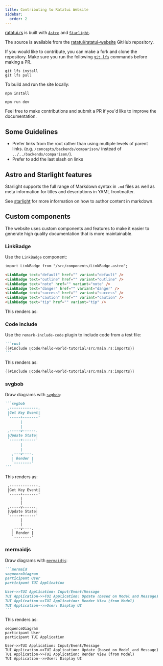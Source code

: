 ```yaml
---
title: Contributing to Ratatui Website
sidebar:
  order: 2
---
```


[ratatui.rs](https://ratatui.rs) is built with [`Astro`](https://astro.build/) and
[`Starlight`](https://starlight.astro.build).

The source is available from the
[ratatui/ratatui-website](https://github.com/ratatui/ratatui-website) GitHub repository.

If you would like to contribute, you can make a fork and clone the repository. Make sure you run the
following [`git lfs`] commands before making a PR.

```shell title="install git lfs"
git lfs install
git lfs pull
```

[`git lfs`]: ../git-guide/

To build and run the site locally:

```shell title="install necessary packages"
npm install
```

```shell title="run site"
npm run dev
```

Feel free to make contributions and submit a PR if you'd like to improve the documentation.

## Some Guidelines

- Prefer links from the root rather than using multiple levels of parent links. (e.g.
  `/concepts/backends/comparison/` instead of `../../backends/comparison/`).
- Prefer to add the last slash on links

## Astro and Starlight features

Starlight supports the full range of Markdown syntax in `.md` files as well as meta information for
titles and descriptions in YAML frontmatter.

See [starlight] for more information on how to author content in markdown.

[starlight]: https://starlight.astro.build/guides/authoring-content/

## Custom components

The website uses custom components and features to make it easier to generate high quality
documentation that is more maintainable.

### LinkBadge

Use the `LinkBadge` component:

```markdown
import LinkBadge from "/src/components/LinkBadge.astro";

<LinkBadge text="default" href="" variant="default" />
<LinkBadge text="outline" href="" variant="outline" />
<LinkBadge text="note" href="" variant="note" />
<LinkBadge text="danger" href="" variant="danger" />
<LinkBadge text="success" href="" variant="success" />
<LinkBadge text="caution" href="" variant="caution" />
<LinkBadge text="tip" href="" variant="tip" />
```

This renders as:


<LinkBadge text="default" href="" variant="default" />
<LinkBadge text="outline" href="" variant="outline" />
<LinkBadge text="note" href="" variant="note" />
<LinkBadge text="danger" href="" variant="danger" />
<LinkBadge text="success" href="" variant="success" />
<LinkBadge text="caution" href="" variant="caution" />
<LinkBadge text="tip" href="" variant="tip" />

### Code include

Use the `remark-include-code` plugin to include code from a test file:

````markdown include=ignore
```rust
{{#include @code/hello-world-tutorial/src/main.rs:imports}}
```
````

This renders as:

```rust
{{#include @code/hello-world-tutorial/src/main.rs:imports}}
```

### svgbob

Draw diagrams with [`svgbob`]:

[`svgbob`]: https://github.com/ivanceras/svgbob

````markdown
```svgbob
 ,-------------.
 |Get Key Event|
 `-----+-------'
       |
       |
 ,-----v------.
 |Update State|
 `-----+------'
       |
       |
   ,---v----.
   | Render |
   `--------'
```
````

This renders as:

```svgbob
 ,-------------.
 |Get Key Event|
 `-----+-------'
       |
       |
 ,-----v------.
 |Update State|
 `-----+------'
       |
       |
   ,---v----.
   | Render |
   `--------'
```

### mermaidjs

Draw diagrams with [`mermaidjs`]:

[`mermaidjs`]: https://mermaid.js.org/

````markdown
```mermaid
sequenceDiagram
participant User
participant TUI Application

User->>TUI Application: Input/Event/Message
TUI Application->>TUI Application: Update (based on Model and Message)
TUI Application->>TUI Application: Render View (from Model)
TUI Application-->>User: Display UI
```
````

This renders as:

```mermaid
sequenceDiagram
participant User
participant TUI Application

User->>TUI Application: Input/Event/Message
TUI Application->>TUI Application: Update (based on Model and Message)
TUI Application->>TUI Application: Render View (from Model)
TUI Application-->>User: Display UI
```
